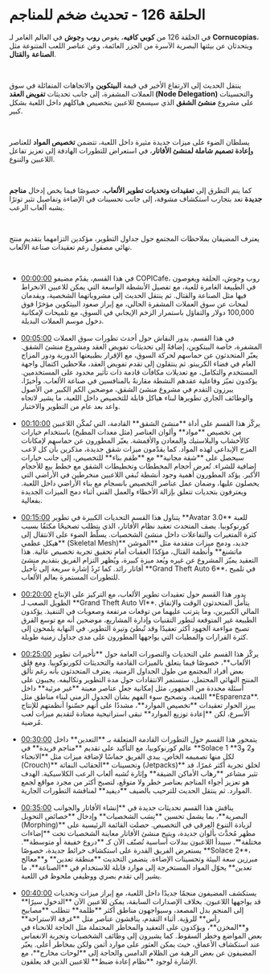 # الحلقة 126 - تحديث ضخم للمناجم 

في الحلقة 126 من **كوبي كافيه**، يغوص **روب** و**جوش** في العالم الغامر لـ **Cornucopias**، ويتحدثان عن بيئتها البصرية الآسرة من الجزر العائمة، وعن عناصر اللعب المتنوعة مثل **الصناعة** و**القتال**.  

</br>

ينتقل الحديث إلى الارتفاع الأخير في قيمة **البيتكوين** والاتجاهات المتفائلة في سوق العملات المشفرة، إلى جانب تحديثات **تفويض العقد (Node Delegation)** والتحسينات على مشروع **منشئ الشقق** الذي سيسمح للاعبين بتخصيص هياكلهم داخل اللعبة بشكل كبير.  

</br>

يسلطان الضوء على ميزات جديدة مثيرة داخل اللعبة، تتضمن **تخصيص المواد** للعناصر و**إعادة تصميم شاملة لمنشئ الأفاتار**، في استعراض للتطورات الهادفة إلى تعزيز تفاعل اللاعبين والتنوع.  

</br>

كما يتم التطرق إلى **تعقيدات وتحديات تطوير الألعاب**، خصوصًا فيما يخص إدخال **مناجم جديدة** تعد بتجارب استكشاف مشوقة، إلى جانب تحسينات في الإضاءة وتفاصيل تثير توترًا يشبه ألعاب الرعب.  

</br>

يعترف المضيفان بملاحظات المجتمع حول جداول التطوير، مؤكدين التزامهما بتقديم منتج نهائي مصقول رغم تعقيدات صناعة الألعاب.  

</br>


<ul className="styled-list">
  <li><a href="https://youtube.com/watch?v=igzihwoM2Jg&t=0" class="text-orange-500">00:00:00</a> في هذا القسم، يقدّم مضيفو COPICafe، روب وجوش، الحلقة ويغوصون في الطبيعة الغامرة للعبة، مع تفصيل الأنشطة الواسعة التي يمكن للاعبين الانخراط فيها مثل الصناعة والقتال. ثم ينتقل الحديث إلى مشروباتهما الشخصية، ويقدمان لمحات عن سوق العملات المشفرة الحالي، مع إبراز صعود البيتكوين مؤخرًا فوق 100,000 دولار والتفاؤل باستمرار الزخم الإيجابي في السوق، مع تلميحات لإمكانية دخول موسم العملات البديلة.</li>  

</br>

  <li><a href="https://youtube.com/watch?v=igzihwoM2Jg&t=300" class="text-orange-500">00:05:00</a> في هذا القسم، يدور النقاش حول أحدث تطورات سوق العملات المشفرة، خاصة البيتكوين، إضافةً إلى تحديثات تفويض العقد ومشروع منشئ الشقق. يعبّر المتحدثون عن حماسهم لحركة السوق، مع الإقرار بطبيعتها الدورية ودور المزاج العام في فضاء الكريبتو. ثم ينتقلون إلى تقدم تفويض العقد، ملاحظين اكتمال واجهة المستخدم والتكامل، مع تعديلات مكافآت قادمة ذات تأثير محدود على المستخدمين. يؤكدون تميّز وفاعلية عقدهم النشطة مقارنةً بالمنافسين في صناعة الألعاب. وأخيرًا، يبرزون التقدم في مشروع منشئ الشقق، موضحين الكم الكبير من الأصول والوظائف الجاري تطويرها لبناء هياكل قابلة للتخصيص داخل اللعبة، ما يشير لاتجاه واعد بعد عام من التطوير والاختبار.</li>  

</br>

  <li><a href="https://youtube.com/watch?v=igzihwoM2Jg&t=600" class="text-orange-500">00:10:00</a> يركّز هذا القسم على أداة **منشئ الشقق** القادمة، التي تُمكّن اللاعبين من تخصيص **مواد** وألوان العناصر (مثل معدات المطبخ) باستخدام خيارات كالأخشاب والبلاستيك والمعادن والأقمشة. يعبّر المطورون عن حماسهم لإمكانات المزج الإبداعي لهذه المواد. كما يقدّمون ميزات شقق جديدة، مذكرين بأن كل لاعب سيحصل على **شقة مجانية** مع **طقم بناء** للتخصيص، إلى جانب خيارات إضافية للشراء. تُعرض أحجام المخططات وتخطيطات الشقق مع خطط بيع للأحجام الأكبر. يؤكد المطورون أهمية وجود أنشطة تُبقي اللاعبين منخرطين في الأراضي التي يحصلون عليها، وضمان عمل عناصر التخصيص بانسجام مع بناء الأراضي داخل اللعبة. ويعترفون بتحديات تتعلق بإزالة الأخطاء والعمل الفني أثناء دمج الميزات الجديدة بفعالية.</li>  

</br>

  <li><a href="https://youtube.com/watch?v=igzihwoM2Jg&t=900" class="text-orange-500">00:15:00</a> يتناول هذا القسم التحديات الكبيرة في تطوير **Avatar 3.0** للعبة كورنوكوبيا. يصف المتحدث تعقيد نظام الأفاتار، الذي يتطلب تصحيحًا مكثفًا بسبب كثرة المتغيرات والتفاعلات داخل منشئ الشخصيات. يسلّط الضوء على الانتقال إلى **هيكل عظمي (Skeletal Mesh)** جديد، ودمج ميزات متقدمة مثل **الموشن ماتشنغ** وأنظمة القتال، مؤكدًا العقبات أمام تحقيق تجربة تخصيص عالية. هذا التعقيد يميّز المشروع عن غيره ويُعد ميزة كبيرة، ويُظهر التزام الفريق بتقديم منشئ أفاتار رائد. كما تَرِدُ إشارة سريعة إلى تأجيل **Grand Theft Auto 6**، في تلميح للتطورات المستمرة بعالم الألعاب.</li>  

</br>

  <li><a href="https://youtube.com/watch?v=igzihwoM2Jg&t=1200" class="text-orange-500">00:20:00</a> يدور هذا القسم حول تعقيدات تطوير الألعاب، مع التركيز على الإنتاج الطويل الصعب لـ **Grand Theft Auto VI**. يتأمل المتحدثون الوقت والإنفاق المالي الكبيرين، وما يترتب عليهما من توقعات مرتفعة وصعوبات في التنفيذ. يؤكدون الطبيعة غير المتوقعة لتطور التقنيات وإدارة المشاريع، موضحين أنه مع توسع الفرق تصبح مواءمة الجهود أكثر تعقيدًا وقد تُبطئ وتيرة التطوير. في النهاية يلمحون إلى كثرة القرارات والمطبات التي يواجهها المطورون على مدى جداول زمنية طويلة.</li>  

</br>

  <li><a href="https://youtube.com/watch?v=igzihwoM2Jg&t=1500" class="text-orange-500">00:25:00</a> يركّز هذا القسم على التحديات والتصورات العامة حول **تأخيرات تطوير الألعاب**، خصوصًا فيما يتعلق بالميزات القادمة والتحديثات لكورنوكوبيا. ومع قلق بعض أفراد المجتمع من طول الجداول الزمنية، يعترف المتحدثون بأنه رغم تألق المنتج النهائي المحتمل، ستستمر الانتقادات حول مدة التطوير وتكاليفه. يجيبون على أسئلة محددة من الجمهور، مثل إمكانية جعل عناصر معينة **غير مرئية** داخل اللعبة، وتصحيح سوء الفهم بشأن الجدول الزمني لبناء مناطق مثل **Esparenza**. يبرز الحوار تعقيدات **تخصيص الموارد**، مشددًا على أنهم حسّنوا أنظمتهم للإنتاج الأسرع، لكن **إعادة توزيع الموارد** تبقى استراتيجية معتادة لتقديم ميزات لعب مُرضية.</li>  

</br>

  <li><a href="https://youtube.com/watch?v=igzihwoM2Jg&t=1800" class="text-orange-500">00:30:00</a> يتمحور هذا القسم حول التطورات القادمة المتعلقة بـ **التعدين** داخل عالم كورنوكوبيا، مع التأكيد على تقديم **مناجم فريدة** في **Solace 1 و2 و3** لكل منها تصميمه الخاص. يبدي الفريق حماسًا لإضافة ميزات مثل **الانحناء (Crouch)** وتحسينات **الحقائب النفاثة (Jetpacks)** لخلق تجربة أكثر غمرًا، قد تثير مشاعر **رهاب الأماكن الضيقة** وإثارة تُشبه ألعاب الرعب الكلاسيكية. الهدف هو تعزيز أجواء المناجم بعناصر خطر ولا متوقَع، لتصبح أكثر من مجرد مواقع لجمع الموارد. ثم ينتقل الحديث للترحيب بالضيف **ديفيد** لمناقشة التطورات الجارية.</li>  

</br>

  <li><a href="https://youtube.com/watch?v=igzihwoM2Jg&t=2100" class="text-orange-500">00:35:00</a> يناقش هذا القسم تحديثات جديدة في **إنشاء الأفاتار والجوانب البصرية**، بما يشمل تحسين **نِسَب الشخصيات** وإدخال **خصائص التحويل (Morphing)** لزيادة التنوع العِرقي في التخصيص. حصلت القائمة الرئيسية على مظهر مُحدَّث بألوان جديدة، ويتيح منشئ الأفاتار معاينة الشخصيات تحت **إضاءات مختلفة**. سيبدأ اللاعبون ببدلات أساسية تُصنّف الآن كـ **دروع خفيفة أو متوسطة**. يستعرض الفريق القدرة على استكشاف خرائط جديدة، خصوصًا **Solace 2**، مبرزين سعة البيئة وتحسينات الإضاءة. يتضمن التحديث **منطقة تعدين** و**معالج تعدين** يحوّل المواد المستخرجة إلى موارد قابلة للاستخدام في **الصناعة**، ما يشير إلى تقدم بصري ووظيفي ملحوظ في اللعبة.</li>  

</br>

  <li><a href="https://youtube.com/watch?v=igzihwoM2Jg&t=2400" class="text-orange-500">00:40:00</a> يستكشف المضيفون منجمًا جديدًا داخل اللعبة، مع إبراز ميزات وتحديات قد يواجهها اللاعبون. بخلاف الإصدارات السابقة، يمكن للاعبين الآن **الدخول سيرًا** إلى المنجم بدل المصعد، وسيواجهون مناطق أكثر **ظلمة** تتطلب **مصابيح رأس** للرؤية. أثناء التقدم، يناقشون عناصر مثل **غرفة الاستراحة** و**المخزن**، ويؤكدون على التعقيد والمخاطر المحتملة مثل الحاجة للانحناء في بعض المواضع وخطر السقوط. كما يشيرون إلى وظائف الشخصيات وتجربة الانغماس عند استكشاف الأعماق، حيث يمكن العثور على موارد أثمن ولكن بمخاطر أعلى. يعبّر المضيفون عن بعض الرهبة من الظلام الدامس والحاجة إلى **لوحات مخارج**، مع الإشارة لوجود **نظام إعادة ضبط** للاعبين الذين قد يعلقون.</li>  
</ul>  
